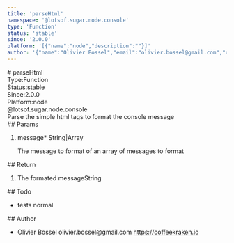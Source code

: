 ```yaml
---
title: 'parseHtml'
namespace: '@lotsof.sugar.node.console'
type: 'Function'
status: 'stable'
since: '2.0.0'
platform: '[{"name":"node","description":""}]'
author: '{"name":"Olivier Bossel","email":"olivier.bossel@gmail.com","url":"https://coffeekraken.io"}'
---
```

<div class="docmap-mdx">
# parseHtml
<div class="_metas">
<div class="_type"><span class="_type-label">Type:</span><span class="_type-value">Function</span></div>
<div class="_status"><span class="_status-label">Status:</span><span class="_status-value -stable">stable</span></div>
<div class="_since"><span class="_since-label">Since:</span><span class="_since-value">2.0.0</span></div>
<div class="_platform"><span class="_platform-label">Platform:</span><span class="_platform-value">node</span></div>
</div>
<div class="_namespace">@lotsof.sugar.node.console</div>
<div class="_description">
Parse the simple html tags to format the console message
</div>
<div class="_params">
## Params
<ol class="_list">
<li class="_item">
<span class="_name">message<span class="_required">*</span></span><span class="_default"></span> <span class="_type">String|Array</span>
<p class="_description">The message to format of an array of messages to format</p>
</li>
</ol>
</div>
<div class="_return">
## Return
<ol class="_list">
<li class="_item">
<span class="_description">The formated message</span><span class="_default"></span><span class="_type">String</span>
</li>
</ol>
</div>
<div class="_todo">
## Todo
<ul class="_list">
<li class="_item">
<span class="_description">tests</span>
<span class="_priority -normal">normal</span>
</li>
</ul>
</div>
<div class="_author">
## Author
<ul class="_list">
<li class="_item">
<span class="_name">Olivier Bossel</span>
<span class="_email">olivier.bossel@gmail.com</span>
<a href="https://coffeekraken.io" target="_blank" class="_url">https://coffeekraken.io</a>
</li>
</ul>
</div>
</div>